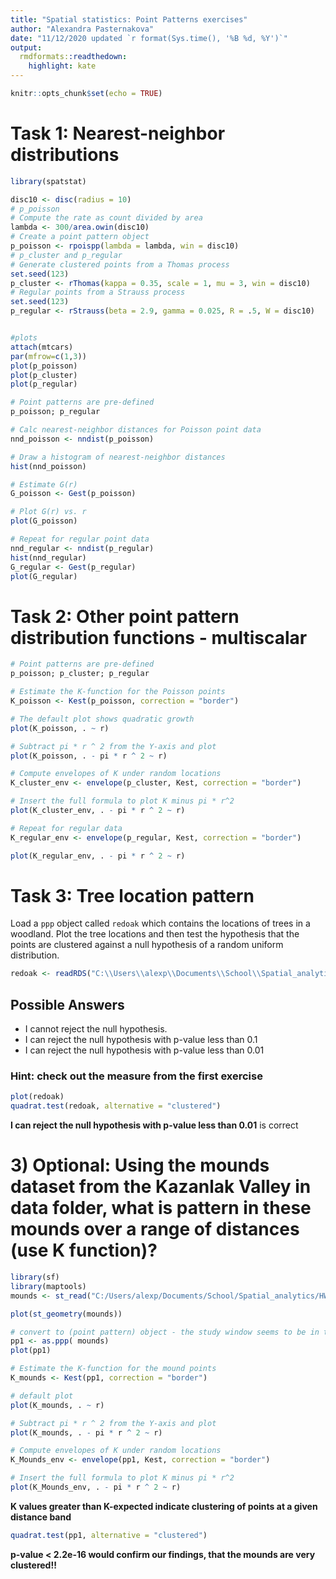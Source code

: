 ---
title: "Spatial statistics: Point Patterns exercises"
author: "Alexandra Pasternakova"
date: "11/12/2020 updated `r format(Sys.time(), '%B %d, %Y')`"
output:
  rmdformats::readthedown:
    highlight: kate
---

```{r setup, include=FALSE}
knitr::opts_chunk$set(echo = TRUE)
```


# Task 1: Nearest-neighbor distributions


```{r create points, echo = TRUE, warning = FALSE, message=FALSE}
library(spatstat)
```
```{r, eval = TRUE, echo = TRUE, warning = FALSE, results='hide'}
disc10 <- disc(radius = 10)
# p_poisson 
# Compute the rate as count divided by area
lambda <- 300/area.owin(disc10)
# Create a point pattern object
p_poisson <- rpoispp(lambda = lambda, win = disc10)
# p_cluster and p_regular
# Generate clustered points from a Thomas process
set.seed(123)
p_cluster <- rThomas(kappa = 0.35, scale = 1, mu = 3, win = disc10)
# Regular points from a Strauss process
set.seed(123)
p_regular <- rStrauss(beta = 2.9, gamma = 0.025, R = .5, W = disc10)


#plots
attach(mtcars)
par(mfrow=c(1,3))
plot(p_poisson)
plot(p_cluster)
plot(p_regular)
```


```{r NNA exercise, eval= TRUE, warning=FALSE}
# Point patterns are pre-defined
p_poisson; p_regular

# Calc nearest-neighbor distances for Poisson point data
nnd_poisson <- nndist(p_poisson)

# Draw a histogram of nearest-neighbor distances
hist(nnd_poisson)

# Estimate G(r)
G_poisson <- Gest(p_poisson)

# Plot G(r) vs. r
plot(G_poisson)

# Repeat for regular point data
nnd_regular <- nndist(p_regular)
hist(nnd_regular)
G_regular <- Gest(p_regular)
plot(G_regular)
```


# Task 2: Other point pattern distribution functions - multiscalar


```{r K function, eval= TRUE, warning=FALSE}
# Point patterns are pre-defined
p_poisson; p_cluster; p_regular

# Estimate the K-function for the Poisson points
K_poisson <- Kest(p_poisson, correction = "border")

# The default plot shows quadratic growth
plot(K_poisson, . ~ r)

# Subtract pi * r ^ 2 from the Y-axis and plot
plot(K_poisson, . - pi * r ^ 2 ~ r)

# Compute envelopes of K under random locations
K_cluster_env <- envelope(p_cluster, Kest, correction = "border")

# Insert the full formula to plot K minus pi * r^2
plot(K_cluster_env, . - pi * r ^ 2 ~ r)

# Repeat for regular data
K_regular_env <- envelope(p_regular, Kest, correction = "border")

plot(K_regular_env, . - pi * r ^ 2 ~ r)
```


# Task 3: Tree location pattern
Load a `ppp` object called `redoak` which contains the locations of trees in a woodland. Plot the tree locations and then test the hypothesis that the points are clustered against a null hypothesis of a random uniform distribution.

```{r, eval= TRUE, echo = FALSE}
redoak <- readRDS("C:\\Users\\alexp\\Documents\\School\\Spatial_analytics\\HW\\HW3\\cds-spatial\\data\\redoak.rds")
```

## Possible Answers

* I cannot reject the null hypothesis. 
* I can reject the null hypothesis with p-value less than 0.1 
* I can reject the null hypothesis with p-value less than 0.01

### Hint: check out the measure from the first exercise 
```{r Tree location pattern, eval= TRUE, warning=FALSE}
plot(redoak)
quadrat.test(redoak, alternative = "clustered")
```

**I can reject the null hypothesis with p-value less than 0.01** is correct

# 3) Optional: Using the mounds dataset from the Kazanlak Valley in data folder, what is pattern in these mounds over a range of distances (use K function)?

```{r Load data, eval = TRUE, echo = FALSE, warning = FALSE, message=FALSE, results='hide'}
library(sf)
library(maptools)
mounds <- st_read("C:/Users/alexp/Documents/School/Spatial_analytics/HW/HW3/cds-spatial/data/KAZ_mounds.shp")
```

```{r Mounds, eval= TRUE, warning=FALSE}
plot(st_geometry(mounds))

# convert to (point pattern) object - the study window seems to be in the dataframe already so I do not have to specify it
pp1 <- as.ppp( mounds)
plot(pp1)

# Estimate the K-function for the mound points
K_mounds <- Kest(pp1, correction = "border")

# default plot
plot(K_mounds, . ~ r)

# Subtract pi * r ^ 2 from the Y-axis and plot
plot(K_mounds, . - pi * r ^ 2 ~ r)

# Compute envelopes of K under random locations
K_Mounds_env <- envelope(pp1, Kest, correction = "border")

# Insert the full formula to plot K minus pi * r^2
plot(K_Mounds_env, . - pi * r ^ 2 ~ r)

```

**K values greater than K-expected indicate clustering of points at a given distance band**

```{r}
quadrat.test(pp1, alternative = "clustered")
```

**p-value < 2.2e-16 would confirm our findings, that the mounds are very clustered!!**